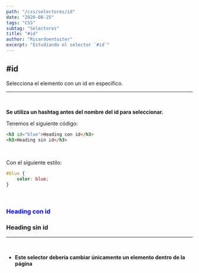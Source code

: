 ```yaml
---
path: "/css/selectores/id"
date: "2020-08-25"
tags: "CSS"
subtag: "Selectores"
title: "#id"
author: "Ricardoentuiter"
excerpt: "Estudiando el selector `#id`"
---
```


## #id
Selecciona el elemento con un id en específico.

---
<br/>

**Se utiliza un hashtag antes del nombre del id para seleccionar.**

Tenemos el siguiente código: 
```html
<h3 id="blue">Heading con id</h3>
<h3>Heading sin id</h3>

```
<br/>

Con el siguiente estilo:

```css
#blue {
    color: blue;
}
```
<br/>

<h3 style="color: blue;">Heading con id</h3>
<h3>Heading sin id</h3>

---
<br/>

- **Este selector debería cambiar únicamente un elemento dentro de la página**
